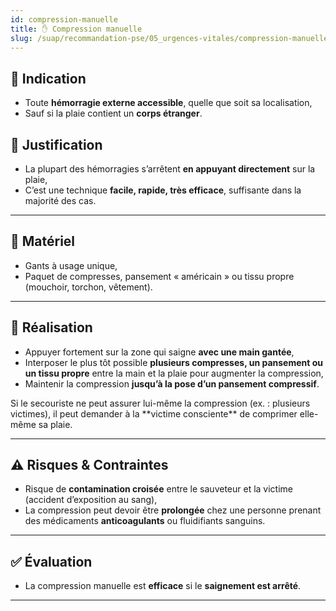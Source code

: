 ---
id: compression-manuelle
title: ✋ Compression manuelle
slug: /suap/recommandation-pse/05_urgences-vitales/compression-manuelle
---


## 📌 Indication

- Toute **hémorragie externe accessible**, quelle que soit sa localisation,
- Sauf si la plaie contient un **corps étranger**.

## 🎯 Justification

- La plupart des hémorragies s’arrêtent **en appuyant directement** sur la plaie,
- C’est une technique **facile, rapide, très efficace**, suffisante dans la majorité des cas.

---

## 🧰 Matériel

- Gants à usage unique,
- Paquet de compresses, pansement « américain » ou tissu propre (mouchoir, torchon, vêtement).

---

## 🔧 Réalisation

- Appuyer fortement sur la zone qui saigne **avec une main gantée**,
- Interposer le plus tôt possible **plusieurs compresses, un pansement ou un tissu propre** entre la main et la plaie pour augmenter la compression,
- Maintenir la compression **jusqu’à la pose d’un pansement compressif**.

<Admonition type="tip">
Si le secouriste ne peut assurer lui-même la compression (ex. : plusieurs victimes), il peut demander à la **victime consciente** de comprimer elle-même sa plaie.
</Admonition>

---

## ⚠️ Risques & Contraintes

- Risque de **contamination croisée** entre le sauveteur et la victime (accident d’exposition au sang),
- La compression peut devoir être **prolongée** chez une personne prenant des médicaments **anticoagulants** ou fluidifiants sanguins.

---

## ✅ Évaluation

- La compression manuelle est **efficace** si le **saignement est arrêté**.

---
